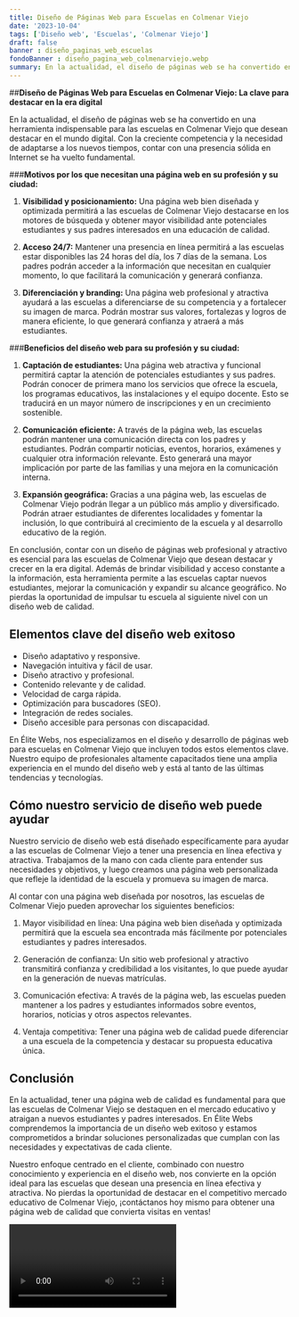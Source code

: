 ```yaml
---
title: Diseño de Páginas Web para Escuelas en Colmenar Viejo
date: '2023-10-04'
tags: ['Diseño web', 'Escuelas', 'Colmenar Viejo']
draft: false
banner : diseño_paginas_web_escuelas
fondoBanner : diseño_pagina_web_colmenarviejo.webp
summary: En la actualidad, el diseño de páginas web se ha convertido en una herramienta indispensable para las escuelas en Colmenar Viejo que desean destacar en el mundo digital. Con la creciente competencia y la necesidad de adaptarse a los nuevos tiempos, contar con una presencia sólida en Internet se ha vuelto fundamental.
---
```


##**Diseño de Páginas Web para Escuelas en Colmenar Viejo: La clave para destacar en la era digital**

En la actualidad, el diseño de páginas web se ha convertido en una herramienta indispensable para las escuelas en Colmenar Viejo que desean destacar en el mundo digital. Con la creciente competencia y la necesidad de adaptarse a los nuevos tiempos, contar con una presencia sólida en Internet se ha vuelto fundamental.

###**Motivos por los que necesitan una página web en su profesión y su ciudad:**

1. **Visibilidad y posicionamiento:** Una página web bien diseñada y optimizada permitirá a las escuelas de Colmenar Viejo destacarse en los motores de búsqueda y obtener mayor visibilidad ante potenciales estudiantes y sus padres interesados en una educación de calidad.

2. **Acceso 24/7:** Mantener una presencia en línea permitirá a las escuelas estar disponibles las 24 horas del día, los 7 días de la semana. Los padres podrán acceder a la información que necesitan en cualquier momento, lo que facilitará la comunicación y generará confianza.

3. **Diferenciación y branding:** Una página web profesional y atractiva ayudará a las escuelas a diferenciarse de su competencia y a fortalecer su imagen de marca. Podrán mostrar sus valores, fortalezas y logros de manera eficiente, lo que generará confianza y atraerá a más estudiantes.

###**Beneficios del diseño web para su profesión y su ciudad:**

1. **Captación de estudiantes:** Una página web atractiva y funcional permitirá captar la atención de potenciales estudiantes y sus padres. Podrán conocer de primera mano los servicios que ofrece la escuela, los programas educativos, las instalaciones y el equipo docente. Esto se traducirá en un mayor número de inscripciones y en un crecimiento sostenible.

2. **Comunicación eficiente:** A través de la página web, las escuelas podrán mantener una comunicación directa con los padres y estudiantes. Podrán compartir noticias, eventos, horarios, exámenes y cualquier otra información relevante. Esto generará una mayor implicación por parte de las familias y una mejora en la comunicación interna.

3. **Expansión geográfica:** Gracias a una página web, las escuelas de Colmenar Viejo podrán llegar a un público más amplio y diversificado. Podrán atraer estudiantes de diferentes localidades y fomentar la inclusión, lo que contribuirá al crecimiento de la escuela y al desarrollo educativo de la región.

En conclusión, contar con un diseño de páginas web profesional y atractivo es esencial para las escuelas de Colmenar Viejo que desean destacar y crecer en la era digital. Además de brindar visibilidad y acceso constante a la información, esta herramienta permite a las escuelas captar nuevos estudiantes, mejorar la comunicación y expandir su alcance geográfico. No pierdas la oportunidad de impulsar tu escuela al siguiente nivel con un diseño web de calidad.

<GifSeo />

<Cta />

## Elementos clave del diseño web exitoso

- Diseño adaptativo y responsive.
- Navegación intuitiva y fácil de usar.
- Diseño atractivo y profesional.
- Contenido relevante y de calidad.
- Velocidad de carga rápida.
- Optimización para buscadores (SEO).
- Integración de redes sociales.
- Diseño accesible para personas con discapacidad.

En Élite Webs, nos especializamos en el diseño y desarrollo de páginas web para escuelas en Colmenar Viejo que incluyen todos estos elementos clave. Nuestro equipo de profesionales altamente capacitados tiene una amplia experiencia en el mundo del diseño web y está al tanto de las últimas tendencias y tecnologías.

## Cómo nuestro servicio de diseño web puede ayudar

Nuestro servicio de diseño web está diseñado específicamente para ayudar a las escuelas de Colmenar Viejo a tener una presencia en línea efectiva y atractiva. Trabajamos de la mano con cada cliente para entender sus necesidades y objetivos, y luego creamos una página web personalizada que refleje la identidad de la escuela y promueva su imagen de marca.

Al contar con una página web diseñada por nosotros, las escuelas de Colmenar Viejo pueden aprovechar los siguientes beneficios:

1. Mayor visibilidad en línea: Una página web bien diseñada y optimizada permitirá que la escuela sea encontrada más fácilmente por potenciales estudiantes y padres interesados.

2. Generación de confianza: Un sitio web profesional y atractivo transmitirá confianza y credibilidad a los visitantes, lo que puede ayudar en la generación de nuevas matrículas.

3. Comunicación efectiva: A través de la página web, las escuelas pueden mantener a los padres y estudiantes informados sobre eventos, horarios, noticias y otros aspectos relevantes.

4. Ventaja competitiva: Tener una página web de calidad puede diferenciar a una escuela de la competencia y destacar su propuesta educativa única.

## Conclusión

En la actualidad, tener una página web de calidad es fundamental para que las escuelas de Colmenar Viejo se destaquen en el mercado educativo y atraigan a nuevos estudiantes y padres interesados. En Élite Webs comprendemos la importancia de un diseño web exitoso y estamos comprometidos a brindar soluciones personalizadas que cumplan con las necesidades y expectativas de cada cliente.

Nuestro enfoque centrado en el cliente, combinado con nuestro conocimiento y experiencia en el diseño web, nos convierte en la opción ideal para las escuelas que desean una presencia en línea efectiva y atractiva. No pierdas la oportunidad de destacar en el competitivo mercado educativo de Colmenar Viejo, ¡contáctanos hoy mismo para obtener una página web de calidad que convierta visitas en ventas!



<Video />

<CtaBot job='Escuelas' city='Colmenar Viejo'/>

<Gmaps query='Colmenar Viejo+españa+maps' />